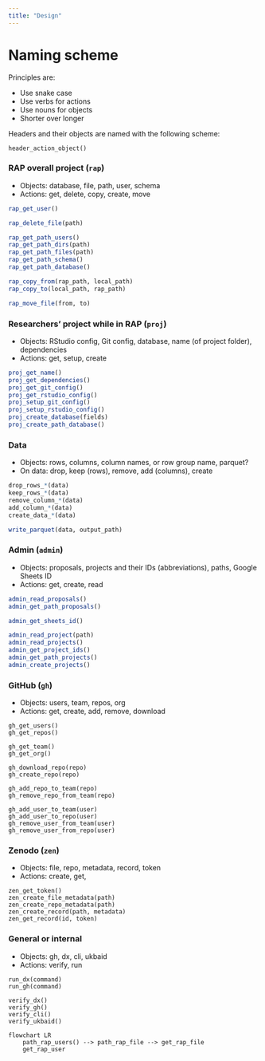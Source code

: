 ```yaml
---
title: "Design"
---
```


# Naming scheme

Principles are:

-   Use snake case
-   Use verbs for actions
-   Use nouns for objects
-   Shorter over longer

Headers and their objects are named with the following scheme:

```         
header_action_object()
```

### RAP overall project (`rap`)

-   Objects: database, file, path, user, schema
-   Actions: get, delete, copy, create, move

``` r
rap_get_user()

rap_delete_file(path)

rap_get_path_users()
rap_get_path_dirs(path)
rap_get_path_files(path)
rap_get_path_schema()
rap_get_path_database()

rap_copy_from(rap_path, local_path)
rap_copy_to(local_path, rap_path)

rap_move_file(from, to)
```

### Researchers' project while in RAP (`proj`)

-   Objects: RStudio config, Git config, database, name (of project
    folder), dependencies
-   Actions: get, setup, create

``` r
proj_get_name()
proj_get_dependencies()
proj_get_git_config()
proj_get_rstudio_config()
proj_setup_git_config()
proj_setup_rstudio_config()
proj_create_database(fields)
proj_create_path_database()
```

### Data

-   Objects: rows, columns, column names, or row group name, parquet?
-   On data: drop, keep (rows), remove, add (columns), create

``` r
drop_rows_*(data)
keep_rows_*(data)
remove_column_*(data)
add_column_*(data)
create_data_*(data)

write_parquet(data, output_path)
```

### Admin (`admin`)

-   Objects: proposals, projects and their IDs (abbreviations), paths,
    Google Sheets ID
-   Actions: get, create, read

``` r
admin_read_proposals()
admin_get_path_proposals()

admin_get_sheets_id()

admin_read_project(path)
admin_read_projects()
admin_get_project_ids()
admin_get_path_projects()
admin_create_projects()
```

### GitHub (`gh`)

-   Objects: users, team, repos, org
-   Actions: get, create, add, remove, download

```         
gh_get_users()
gh_get_repos()

gh_get_team()
gh_get_org()

gh_download_repo(repo)
gh_create_repo(repo)

gh_add_repo_to_team(repo)
gh_remove_repo_from_team(repo)

gh_add_user_to_team(user)
gh_add_user_to_repo(user)
gh_remove_user_from_team(user)
gh_remove_user_from_repo(user)
```

### Zenodo (`zen`)

-   Objects: file, repo, metadata, record, token
-   Actions: create, get,

```         
zen_get_token()
zen_create_file_metadata(path)
zen_create_repo_metadata(path)
zen_create_record(path, metadata)
zen_get_record(id, token)
```

### General or internal

-   Objects: gh, dx, cli, ukbaid
-   Actions: verify, run

```         
run_dx(command)
run_gh(command)

verify_dx()
verify_gh()
verify_cli()
verify_ukbaid()
```

```mermaid
flowchart LR
    path_rap_users() --> path_rap_file --> get_rap_file
    get_rap_user
```
